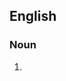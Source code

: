 {{also|superdelegates|super-delegates}}
==English==

===Noun===
{{head|en|noun plural form}}

# {{plural of|super delegate|lang=en}}